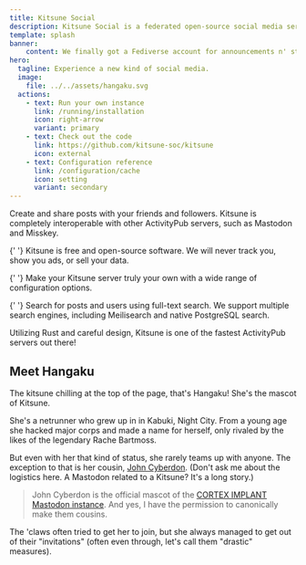 ```yaml
---
title: Kitsune Social
description: Kitsune Social is a federated open-source social media server.
template: splash
banner:
    content: We finally got a Fediverse account for announcements n' stuffs! <a target="_blank" href="https://floss.social/@kitsune">@kitsune@floss.social</a>
hero:
  tagline: Experience a new kind of social media.
  image:
    file: ../../assets/hangaku.svg
  actions:
    - text: Run your own instance
      link: /running/installation
      icon: right-arrow
      variant: primary
    - text: Check out the code
      link: https://github.com/kitsune-soc/kitsune
      icon: external
    - text: Configuration reference
      link: /configuration/cache
      icon: setting
      variant: secondary
---
```



<CardGrid stagger>
  <Card title="Create and share" icon="pencil">
    Create and share posts with your friends and followers. Kitsune is
    completely interoperable with other ActivityPub servers, such as Mastodon
    and Misskey.
  </Card>

{' '}
<Card title="No ads or tracking. Ever." icon="seti:ignored">
  Kitsune is free and open-source software. We will never track you, show you
  ads, or sell your data.
</Card>

{' '}
<Card title="Extensive configurability" icon="setting">
  Make your Kitsune server truly your own with a wide range of configuration
  options.
</Card>

{' '}
<Card title="Full-text Search" icon="magnifier">
  Search for posts and users using full-text search. We support multiple search
  engines, including Meilisearch and native PostgreSQL search.
</Card>

  <Card title="Performance" icon="rocket">
    Utilizing Rust and careful design, Kitsune is one of the fastest ActivityPub
    servers out there!
  </Card>
</CardGrid>

## Meet Hangaku

The kitsune chilling at the top of the page, that's Hangaku! She's the mascot of Kitsune.

She's a netrunner who grew up in in Kabuki, Night City.
From a young age she hacked major corps and made a name for herself, only rivaled by the likes of the legendary Rache Bartmoss.

But even with her that kind of status, she rarely teams up with anyone.
The exception to that is her cousin, [John Cyberdon](https://garden.pionaiki.com/posts/tihyltew/cyberdon).
(Don't ask me about the logistics here. A Mastodon related to a Kitsune? It's a long story.)

> John Cyberdon is the official mascot of the [CORTEX IMPLANT Mastodon instance](https://corteximplant.com).
> And yes, I have the permission to canonically make them cousins.

The 'claws often tried to get her to join, but she always managed to get out of their "invitations" (often even through, let's call them "drastic" measures).
